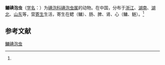 '''鳙碘泡虫'''（[[学名|学名]]：{{lang|la|''Myxobolus aristichthydis''}}）为[[碘泡科|碘泡科]][[碘泡虫属|碘泡虫属]]的动物。在中国，分布于[[浙江|浙江]]、[[湖南|湖南]]、[[湖北|湖北]]、[[山东|山东]]等，营[[寄生|寄生]]生活，寄生在鳃（鳙）、肠、脾、肾、心（鳙、鲢）。<ref name='id9487'/>

== 参考文献 ==
{{reflist}}

{{Wikispecies|Myxobolus aristichthydis}}
{{Cnidarian-stub}}

[[Category:碘泡虫属|鳙碘泡虫]]